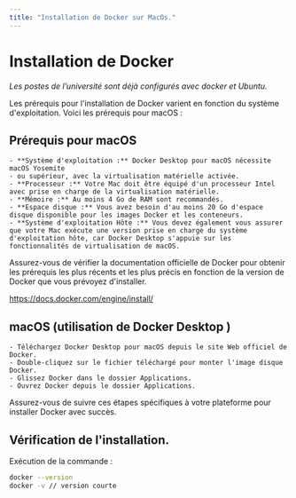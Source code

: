 ```yaml
---
title: "Installation de Docker sur MacOs."
---
```

# Installation de Docker

*Les postes de l’université sont déjà configurés avec docker et Ubuntu.*

Les prérequis pour l'installation de Docker varient en fonction du système d'exploitation. Voici les prérequis pour macOS :

## Prérequis pour macOS

    - **Système d'exploitation :** Docker Desktop pour macOS nécessite macOS Yosemite
    - ou supérieur, avec la virtualisation matérielle activée.
    - **Processeur :** Votre Mac doit être équipé d'un processeur Intel avec prise en charge de la virtualisation matérielle.
    - **Mémoire :** Au moins 4 Go de RAM sont recommandés.
    - **Espace disque :** Vous avez besoin d'au moins 20 Go d'espace disque disponible pour les images Docker et les conteneurs.
    - **Système d'exploitation Hôte :** Vous devez également vous assurer que votre Mac exécute une version prise en charge du système d'exploitation hôte, car Docker Desktop s'appuie sur les fonctionnalités de virtualisation de macOS.

Assurez-vous de vérifier la documentation officielle de Docker pour obtenir les prérequis les plus récents et les plus précis en fonction de la version de Docker que vous prévoyez d'installer.

https://docs.docker.com/engine/install/

## macOS (utilisation de Docker Desktop )

    - Téléchargez Docker Desktop pour macOS depuis le site Web officiel de Docker.
    - Double-cliquez sur le fichier téléchargé pour monter l'image disque Docker.
    - Glissez Docker dans le dossier Applications.
    - Ouvrez Docker depuis le dossier Applications.

Assurez-vous de suivre ces étapes spécifiques à votre plateforme pour installer Docker avec succès.

## Vérification de l'installation.

Exécution de la commande :
```bash copy
docker --version
docker -v // version courte
```